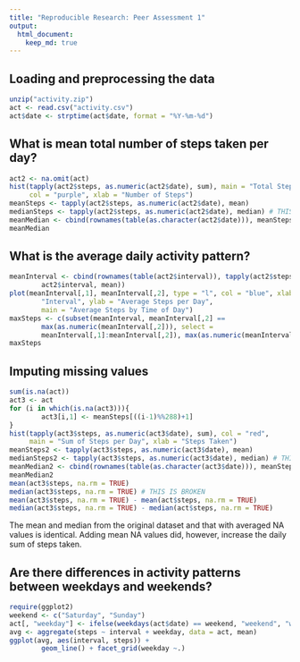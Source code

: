 ```yaml
---
title: "Reproducible Research: Peer Assessment 1"
output: 
  html_document:
    keep_md: true
---
```



## Loading and preprocessing the data

```r
unzip("activity.zip")
act <- read.csv("activity.csv")
act$date <- strptime(act$date, format = "%Y-%m-%d")
```

## What is mean total number of steps taken per day?

```r
act2 <- na.omit(act)
hist(tapply(act2$steps, as.numeric(act2$date), sum), main = "Total Steps per Day", 
     col = "purple", xlab = "Number of Steps")
meanSteps <- tapply(act2$steps, as.numeric(act2$date), mean)
medianSteps <- tapply(act2$steps, as.numeric(act2$date), median) # THIS IS BROKEN
meanMedian <- cbind(rownames(table(as.character(act2$date))), meanSteps, medianSteps)
meanMedian
```

## What is the average daily activity pattern?

```r
meanInterval <- cbind(rownames(table(act2$interval)), tapply(act2$steps, 
        act2$interval, mean))
plot(meanInterval[,1], meanInterval[,2], type = "l", col = "blue", xlab = 
        "Interval", ylab = "Average Steps per Day", 
        main = "Average Steps by Time of Day")
maxSteps <- c(subset(meanInterval, meanInterval[,2] ==
        max(as.numeric(meanInterval[,2])), select = 
        meanInterval[,1]:meanInterval[,2]), max(as.numeric(meanInterval[,2])))
maxSteps
```

## Imputing missing values

```r
sum(is.na(act))
act3 <- act
for (i in which(is.na(act3))){
        act3[i,1] <- meanSteps[((i-1)%%288)+1]
}
hist(tapply(act3$steps, as.numeric(act3$date), sum), col = "red", 
     main = "Sum of Steps per Day", xlab = "Steps Taken")
meanSteps2 <- tapply(act3$steps, as.numeric(act3$date), mean)
medianSteps2 <- tapply(act3$steps, as.numeric(act3$date), median) # THIS IS BROKEN
meanMedian2 <- cbind(rownames(table(as.character(act3$date))), meanSteps2, medianSteps2)
meanMedian2
mean(act3$steps, na.rm = TRUE)
median(act3$steps, na.rm = TRUE) # THIS IS BROKEN
mean(act3$steps, na.rm = TRUE) - mean(act$steps, na.rm = TRUE)
median(act3$steps, na.rm = TRUE) - median(act$steps, na.rm = TRUE)
```

The mean and median from the original dataset and that with averaged NA values
is identical.  Adding mean NA values did, however, increase the daily sum of
steps taken.

## Are there differences in activity patterns between weekdays and weekends?

```r
require(ggplot2)
weekend <- c("Saturday", "Sunday")
act[, "weekday"] <- ifelse(weekdays(act$date) == weekend, "weekend", "weekday")
avg <- aggregate(steps ~ interval + weekday, data = act, mean)
ggplot(avg, aes(interval, steps)) +
        geom_line() + facet_grid(weekday ~.)
```
